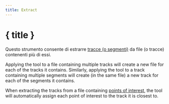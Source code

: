 ```yaml
---
title: Extract
---
```


<script>
</script>

# <Ungroup size="24" class="inline-block" style="margin-bottom: 5px" /> { title }

Questo strumento consente di estrarre [tracce (o segmenti)](../gpx) da file (o tracce) contenenti più di essi.

<div class="flex flex-row justify-center">
    <Extract class="text-foreground p-3 border rounded-md shadow-lg" />
</div>

Applying the tool to a file containing multiple tracks will create a new file for each of the tracks it contains.
Similarly, applying the tool to a track containing multiple segments will create (in the same file) a new track for each of the segments it contains.

<DocsNote>

When extracting the tracks from a file containing <a href="../gpx">points of interest</a>, the tool will automatically assign each point of interest to the track it is closest to.

</DocsNote>
